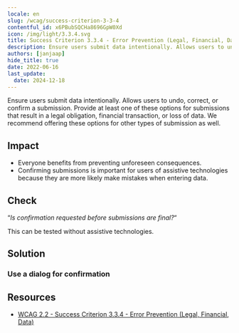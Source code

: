 ```yaml
---
locale: en
slug: /wcag/success-criterion-3-3-4
contentful_id: x6PBubSQCHa8696GpW0Xd
icon: /img/light/3.3.4.svg
title: Success Criterion 3.3.4 - Error Prevention (Legal, Financial, Data) - Level AA
description: Ensure users submit data intentionally. Allows users to undo, correct, or confirm a submission. Provide at least one of these options for submissions that result in a legal obligation, financial transaction, or loss of data. We recommend offering these options for other types of submission as well.
authors: [janjaap]
hide_title: true
date: 2022-06-16
last_update:
  date: 2024-12-18
---
```


<Hero
  title="Error Prevention (Legal, Financial, Data)"
  image="/img/light/3.3.4.svg"
  alt="WCAG 3.3.4 icon"
  prefix="Success Criterion 3.3.4"
  suffix="Level AA"
/>

Ensure users submit data intentionally. Allows users to undo, correct, or confirm a submission. Provide at least one of these options for submissions that result in a legal obligation, financial transaction, or loss of data. We recommend offering these options for other types of submission as well.

## Impact

- Everyone benefits from preventing unforeseen consequences.
- Confirming submissions is important for users of assistive technologies because they are more likely make mistakes when entering data.

## Check

“*Is confirmation requested before submissions are final?*“

This can be tested without assistive technologies.

## Solution

### Use a dialog for confirmation

<CodeSample id="accessibility-dialog" locale="en"/>

## Resources

- [WCAG 2.2 - Success Criterion 3.3.4 - Error Prevention (Legal, Financial, Data)](https://www.w3.org/TR/WCAG22/#error-prevention-legal-financial-data)
